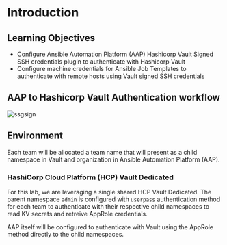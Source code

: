 # Introduction

## Learning Objectives

* Configure Ansible Automation Platform (AAP) Hashicorp Vault Signed SSH credentials plugin to authenticate with Hashicorp Vault
* Configure machine credentials for Ansible Job Templates to authenticate with remote hosts using Vault signed SSH credentials

## AAP to Hashicorp Vault Authentication workflow

![ssgsign](https://dl.dropboxusercontent.com/scl/fi/uyguzfrpe39dbs7dqrphi/sshsign.jpg?rlkey=d558yq12hj8bkx33utvz8xkf0&st=pdzreprx&dl=0)

## Environment

Each team will be allocated a team name that will present as a child namespace in Vault and organization in Ansible Automation Platform (AAP).

### HashiCorp Cloud Platform (HCP) Vault Dedicated
For this lab, we are leveraging a single shared HCP Vault Dedicated. The parent namespace `admin` is configured with `userpass` authentication method for each team to authenticate with their respective child namespaces to read KV secrets and retreive AppRole credentials.

AAP itself will be configured to authenticate with Vault using the AppRole method directly to the child namespaces.
